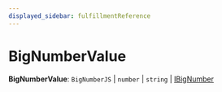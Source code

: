 ```yaml
---
displayed_sidebar: fulfillmentReference
---
```



# BigNumberValue

 **BigNumberValue**: `BigNumberJS` \| `number` \| `string` \| [IBigNumber](../../interfaces/fulfillment.IBigNumber/page.mdx)

